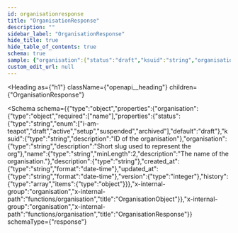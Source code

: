 ```yaml
---
id: organisationresponse
title: "OrganisationResponse"
description: ""
sidebar_label: "OrganisationResponse"
hide_title: true
hide_table_of_contents: true
schema: true
sample: {"organisation":{"status":"draft","ksuid":"string","organisation":"string","name":"string","description":"string","created_at":"2024-07-29T15:51:28.071Z","updated_at":"2024-07-29T15:51:28.071Z","version":0,"history":[{}]}}
custom_edit_url: null
---
```



<Heading
  as={"h1"}
  className={"openapi__heading"}
  children={"OrganisationResponse"}
>
</Heading>





<Schema
  schema={{"type":"object","properties":{"organisation":{"type":"object","required":["name"],"properties":{"status":{"type":"string","enum":["i-am-teapot","draft","active","setup","suspended","archived"],"default":"draft"},"ksuid":{"type":"string","description":"ID of the organisation"},"organisation":{"type":"string","description":"Short slug used to represent the org"},"name":{"type":"string","minLength":2,"description":"The name of the organisation."},"description":{"type":"string"},"created_at":{"type":"string","format":"date-time"},"updated_at":{"type":"string","format":"date-time"},"version":{"type":"integer"},"history":{"type":"array","items":{"type":"object"}}},"x-internal-group":"organisation","x-internal-path":"functions/organisation","title":"OrganisationObject"}},"x-internal-group":"organisation","x-internal-path":"functions/organisation","title":"OrganisationResponse"}}
  schemaType={"response"}
>
  
</Schema>
            